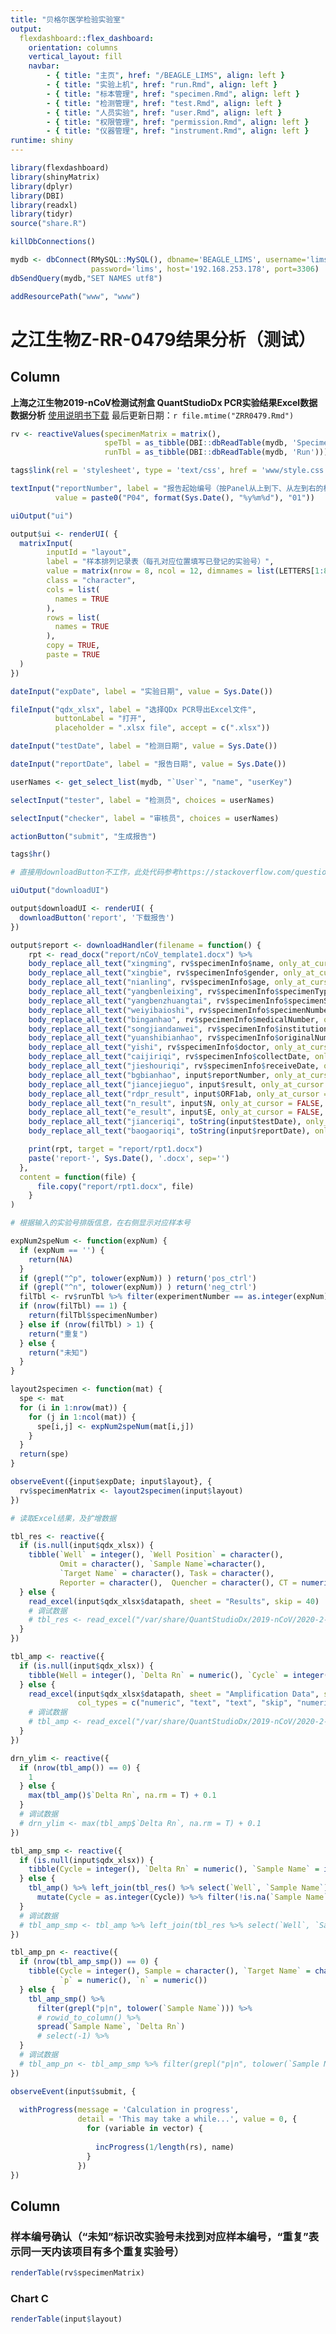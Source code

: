 ```yaml
---
title: "贝格尔医学检验实验室"
output: 
  flexdashboard::flex_dashboard:
    orientation: columns
    vertical_layout: fill
    navbar:
        - { title: "主页", href: "/BEAGLE_LIMS", align: left }
        - { title: "实验上机", href: "run.Rmd", align: left }
        - { title: "标本管理", href: "specimen.Rmd", align: left }
        - { title: "检测管理", href: "test.Rmd", align: left }
        - { title: "人员实验", href: "user.Rmd", align: left }
        - { title: "权限管理", href: "permission.Rmd", align: left }
        - { title: "仪器管理", href: "instrument.Rmd", align: left }
runtime: shiny
---
```


```r
library(flexdashboard)
library(shinyMatrix)
library(dplyr)
library(DBI)
library(readxl)
library(tidyr)
source("share.R")

killDbConnections()

mydb <- dbConnect(RMySQL::MySQL(), dbname='BEAGLE_LIMS', username='lims',
                  password='lims', host='192.168.253.178', port=3306)
dbSendQuery(mydb,"SET NAMES utf8")

addResourcePath("www", "www")
```

之江生物Z-RR-0479结果分析（测试）
=====================================  

Column {.sidebar data-width=1000}
-----------------------------------------------------------------------

**上海之江生物2019-nCoV检测试剂盒 QuantStudioDx PCR实验结果Excel数据数据分析** [使用说明书下载](www/Z-RR-0479-02_User_manual.pdf)
最后更新日期：`r file.mtime("ZRR0479.Rmd")`

```r

rv <- reactiveValues(specimenMatrix = matrix(),
                     speTbl = as_tibble(DBI::dbReadTable(mydb, 'Specimen')),
                     runTbl = as_tibble(DBI::dbReadTable(mydb, 'Run')))

tags$link(rel = 'stylesheet', type = 'text/css', href = 'www/style.css')

textInput("reportNumber", label = "报告起始编号（按Panel从上到下、从左到右的样本结果顺序依次编号）",
          value = paste0("P04", format(Sys.Date(), "%y%m%d"), "01"))

uiOutput("ui")

output$ui <- renderUI( {
  matrixInput(
        inputId = "layout",
        label = "样本排列记录表（每孔对应位置填写已登记的实验号）",
        value = matrix(nrow = 8, ncol = 12, dimnames = list(LETTERS[1:8], 1:12)),
        class = "character",
        cols = list(
          names = TRUE
        ),
        rows = list(
          names = TRUE
        ),
        copy = TRUE,
        paste = TRUE
  )
})

dateInput("expDate", label = "实验日期", value = Sys.Date())

fileInput("qdx_xlsx", label = "选择QDx PCR导出Excel文件",
          buttonLabel = "打开",
          placeholder = ".xlsx file", accept = c(".xlsx"))

dateInput("testDate", label = "检测日期", value = Sys.Date())

dateInput("reportDate", label = "报告日期", value = Sys.Date())

userNames <- get_select_list(mydb, "`User`", "name", "userKey")

selectInput("tester", label = "检测员", choices = userNames)

selectInput("checker", label = "审核员", choices = userNames)

actionButton("submit", "生成报告")

tags$hr()

# 直接用downloadButton不工作，此处代码参考https://stackoverflow.com/questions/55345498/downloadbutton-width-in-r-flexdashboard/55374600#55374600

uiOutput("downloadUI")

output$downloadUI <- renderUI( {
  downloadButton('report', '下载报告')
})

output$report <- downloadHandler(filename = function() {
    rpt <- read_docx("report/nCoV_template1.docx") %>%
    body_replace_all_text("xingming", rv$specimenInfo$name, only_at_cursor = FALSE, fixed = FALSE) %>%
    body_replace_all_text("xingbie", rv$specimenInfo$gender, only_at_cursor = FALSE, fixed = FALSE) %>%
    body_replace_all_text("nianling", rv$specimenInfo$age, only_at_cursor = FALSE, fixed = FALSE) %>%
    body_replace_all_text("yangbenleixing", rv$specimenInfo$specimenType, only_at_cursor = FALSE, fixed = FALSE) %>%
    body_replace_all_text("yangbenzhuangtai", rv$specimenInfo$specimenStatus, only_at_cursor = FALSE, fixed = FALSE) %>%
    body_replace_all_text("weiyibaioshi", rv$specimenInfo$specimenNumber, only_at_cursor = FALSE, fixed = FALSE) %>%
    body_replace_all_text("binganhao", rv$specimenInfo$medicalNumber, only_at_cursor = FALSE, fixed = FALSE) %>%
    body_replace_all_text("songjiandanwei", rv$specimenInfo$institution, only_at_cursor = FALSE, fixed = FALSE) %>%
    body_replace_all_text("yuanshibianhao", rv$specimenInfo$originalNumber, only_at_cursor = FALSE, fixed = FALSE) %>%
    body_replace_all_text("yishi", rv$specimenInfo$doctor, only_at_cursor = FALSE, fixed = FALSE) %>%
    body_replace_all_text("caijiriqi", rv$specimenInfo$collectDate, only_at_cursor = FALSE, fixed = FALSE) %>%
    body_replace_all_text("jieshouriqi", rv$specimenInfo$receiveDate, only_at_cursor = FALSE, fixed = FALSE) %>%
    body_replace_all_text("bgbianhao", input$reportNumber, only_at_cursor = FALSE, fixed = FALSE) %>%
    body_replace_all_text("jiancejieguo", input$result, only_at_cursor = FALSE, fixed = FALSE) %>%
    body_replace_all_text("rdpr_result", input$ORF1ab, only_at_cursor = FALSE, fixed = FALSE) %>%
    body_replace_all_text("n_result", input$N, only_at_cursor = FALSE, fixed = FALSE) %>%
    body_replace_all_text("e_result", input$E, only_at_cursor = FALSE, fixed = FALSE) %>%
    body_replace_all_text("jianceriqi", toString(input$testDate), only_at_cursor = FALSE, fixed = FALSE) %>%
    body_replace_all_text("baogaoriqi", toString(input$reportDate), only_at_cursor = FALSE, fixed = FALSE)

    print(rpt, target = "report/rpt1.docx")
    paste('report-', Sys.Date(), '.docx', sep='')
  },
  content = function(file) {
      file.copy("report/rpt1.docx", file)
    }
)

# 根据输入的实验号排版信息，在右侧显示对应样本号

expNum2speNum <- function(expNum) {
  if (expNum == '') {
    return(NA)
  }
  if (grepl("^p", tolower(expNum)) ) return('pos_ctrl')
  if (grepl("^n", tolower(expNum)) ) return('neg_ctrl')
  filTbl <- rv$runTbl %>% filter(experimentNumber == as.integer(expNum), date == toString(input$expDate), testNumber == 'P04')
  if (nrow(filTbl) == 1) {
    return(filTbl$specimenNumber)
  } else if (nrow(filTbl) > 1) {
    return("重复")
  } else {
    return("未知")
  }
}

layout2specimen <- function(mat) {
  spe <- mat
  for (i in 1:nrow(mat)) {
    for (j in 1:ncol(mat)) {
      spe[i,j] <- expNum2speNum(mat[i,j])
    }
  }
  return(spe)
}

observeEvent({input$expDate; input$layout}, {
  rv$specimenMatrix <- layout2specimen(input$layout)
})

# 读取Excel结果，及扩增数据

tbl_res <- reactive({
  if (is.null(input$qdx_xlsx)) {
    tibble(`Well` = integer(), `Well Position` = character(),
           Omit = character(), `Sample Name`=character(),
           `Target Name` = character(),	Task = character(),
           Reporter = character(),	Quencher = character(),	CT = numeric())
  } else {
    read_excel(input$qdx_xlsx$datapath, sheet = "Results", skip = 40)
    # 调试数据
    # tbl_res <- read_excel("/var/share/QuantStudioDx/2019-nCoV/2020-2-21/2020-02-21_2019-nCoV_data.xlsx", sheet = "Results", skip = 40)
  }
})

tbl_amp <- reactive({
  if (is.null(input$qdx_xlsx)) {
    tibble(Well = integer(), `Delta Rn` = numeric(), `Cycle` = integer())
  } else {
    read_excel(input$qdx_xlsx$datapath, sheet = "Amplification Data", skip = 40,
               col_types = c("numeric", "text", "text", "skip", "numeric"))
    # 调试数据
    # tbl_amp <- read_excel("/var/share/QuantStudioDx/2019-nCoV/2020-2-21/2020-02-21_2019-nCoV_data.xlsx", sheet = "Amplification Data", skip = 40)
  }
})

drn_ylim <- reactive({
  if (nrow(tbl_amp()) == 0) {
    1
  } else {
    max(tbl_amp()$`Delta Rn`, na.rm = T) + 0.1
  }
  # 调试数据
  # drn_ylim <- max(tbl_amp$`Delta Rn`, na.rm = T) + 0.1
})

tbl_amp_smp <- reactive({
  if (is.null(input$qdx_xlsx)) {
    tibble(Cycle = integer(), `Delta Rn` = numeric(), `Sample Name` = integer())
  } else {
    tbl_amp() %>% left_join(tbl_res() %>% select(`Well`, `Sample Name`) %>% distinct()) %>%
      mutate(Cycle = as.integer(Cycle)) %>% filter(!is.na(`Sample Name`))
  }
  # 调试数据
  # tbl_amp_smp <- tbl_amp %>% left_join(tbl_res %>% select(`Well`, `Sample Name`) %>% distinct()) %>% mutate(Cycle = as.integer(Cycle)) %>% filter(!is.na(`Sample Name`))
})

tbl_amp_pn <- reactive({
  if (nrow(tbl_amp_smp()) == 0) {
    tibble(Cycle = integer(), Sample = character(), `Target Name` = character(),
           `p` = numeric(), `n` = numeric())
  } else {
    tbl_amp_smp() %>%
      filter(grepl("p|n", tolower(`Sample Name`))) %>%
      # rowid_to_column() %>%
      spread(`Sample Name`, `Delta Rn`)
      # select(-1) %>%
  }
  # 调试数据
  # tbl_amp_pn <- tbl_amp_smp %>% filter(grepl("p|n", tolower(`Sample Name`))) %>% spread(`Sample Name`, `Delta Rn`)
})

observeEvent(input$submit, {
  
  withProgress(message = 'Calculation in progress',
               detail = 'This may take a while...', value = 0, {
                 for (variable in vector) {
                   
                   incProgress(1/length(rs), name)
                 }
               })
})

```

Column {data-width=200}
-----------------------------------------------------------------------

### 样本编号确认（"未知"标识改实验号未找到对应样本编号，"重复"表示同一天内该项目有多个重复实验号）

```r
renderTable(rv$specimenMatrix)
```

### Chart C

```r
renderTable(input$layout)
```

